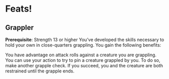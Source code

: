 

<title>Feats!</title>

# Feats!

## Grappler
**Prerequisite**: Strength 13 or higher You’ve developed the skills necessary to hold your own in close-quarters grappling. You gain the following benefits:

You have advantage on attack rolls against a creature you are grappling.
You can use your action to try to pin a creature grappled by you. To do so, make another grapple check. If you succeed, you and the creature are both restrained until the grapple ends.